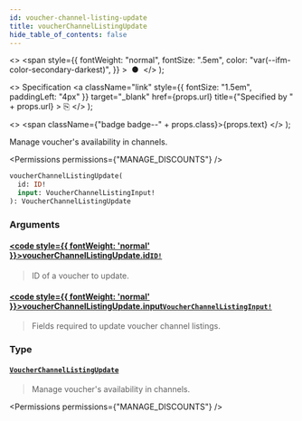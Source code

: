```yaml
---
id: voucher-channel-listing-update
title: voucherChannelListingUpdate
hide_table_of_contents: false
---
```


  <>
    <span
      style={{
        fontWeight: "normal",
        fontSize: ".5em",
        color: "var(--ifm-color-secondary-darkest)",
      }}
    >
      &nbsp;●&nbsp;
    </span>
  </>
);

  <>
    Specification
    <a
      className="link"
      style={{ fontSize: "1.5em", paddingLeft: "4px" }}
      target="\_blank"
      href={props.url}
      title={"Specified by " + props.url}
    >
      ⎘
    </a>
  </>
);

  <>
    <span className={"badge badge--" + props.class}>{props.text}</span>
  </>
);

Manage voucher's availability in channels.

<Permissions permissions={"MANAGE_DISCOUNTS"} />

```graphql
voucherChannelListingUpdate(
  id: ID!
  input: VoucherChannelListingInput!
): VoucherChannelListingUpdate
```

### Arguments

#### [<code style={{ fontWeight: 'normal' }}>voucherChannelListingUpdate.<b>id</b></code>](#)<Bullet />[`ID!`](../../../api-reference/miscellaneous/scalars/id) <Badge class="secondary" text="non-null"/> <Badge class="secondary" text="scalar"/> <Badge class="secondary" text="miscellaneous"/>

> ID of a voucher to update.

#### [<code style={{ fontWeight: 'normal' }}>voucherChannelListingUpdate.<b>input</b></code>](#)<Bullet />[`VoucherChannelListingInput!`](../../../api-reference/discounts/inputs/voucher-channel-listing-input) <Badge class="secondary" text="non-null"/> <Badge class="secondary" text="input"/> <Badge class="secondary" text="discounts"/>

> Fields required to update voucher channel listings.

### Type

#### [`VoucherChannelListingUpdate`](../../../api-reference/discounts/objects/voucher-channel-listing-update) <Badge class="secondary" text="object"/> <Badge class="secondary" text="discounts"/>

> Manage voucher's availability in channels.

<Permissions permissions={"MANAGE_DISCOUNTS"} />

>

